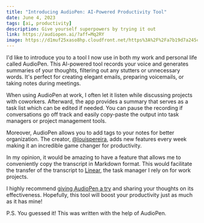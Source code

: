```yaml
---
title: "Introducing AudioPen: AI-Powered Productivity Tool"
date: June 4, 2023
tags: [ai, productivity]
description: Give yourself superpowers by trying it out
link: https://audiopen.ai/?aff=Mq2RY
image: https://d1muf25xaso8hp.cloudfront.net/https%3A%2F%2Fa7b19d7a245c07286533d7a21bca9acc.cdn.bubble.io%2Ff1683175506399x642153344571672700%2FThumbnail%2520New%2520May%25204.1.png?w=&amp;h=&amp;auto=compress&amp;dpr=1&amp;fit=max
---
```


I'd like to introduce you to a tool I now use in both my work and personal life called AudioPen. This AI-powered tool records your voice and generates summaries of your thoughts, filtering out any stutters or unnecessary words. It's perfect for creating elegant emails, preparing voicemails, or taking notes during meetings.

When using AudioPen at work, I often let it listen while discussing projects with coworkers. Afterward, the app provides a summary that serves as a task list which can be edited if needed. You can pause the recording if conversations go off track and easily copy-paste the output into task managers or project management tools.

Moreover, AudioPen allows you to add tags to your notes for better organization. The creator, [@louispereira](https://twitter.com/louispereira), adds new features every week making it an incredible game changer for productivity.

In my opinion, it would be amazing to have a feature that allows me to conveniently copy the transcript in Markdown format. This would facilitate the transfer of the transcript to [Linear](https://linear.app/), the task manager I rely on for work projects.

I highly recommend [giving AudioPen a try](https://audiopen.ai/?aff=Mq2RY) and sharing your thoughts on its effectiveness. Hopefully, this tool will boost your productivity just as much as it has mine!

P.S. You guessed it! This was written with the help of AudioPen.
